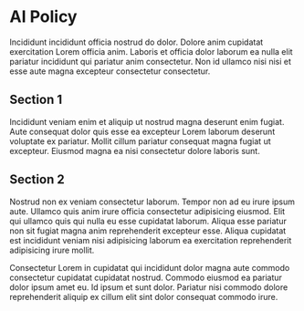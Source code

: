 # AI Policy

Incididunt incididunt officia nostrud do dolor. Dolore anim cupidatat exercitation Lorem officia anim. Laboris et officia dolor laborum ea nulla elit pariatur incididunt qui pariatur anim consectetur. Non id ullamco nisi nisi et esse aute magna excepteur consectetur consectetur.

## Section 1

Incididunt veniam enim et aliquip ut nostrud magna deserunt enim fugiat. Aute consequat dolor quis esse ea excepteur Lorem laborum deserunt voluptate ex pariatur. Mollit cillum pariatur consequat magna fugiat ut excepteur. Eiusmod magna ea nisi consectetur dolore laboris sunt.

## Section 2

Nostrud non ex veniam consectetur laborum. Tempor non ad eu irure ipsum aute. Ullamco quis anim irure officia consectetur adipisicing eiusmod. Elit qui ullamco quis qui nulla eu esse cupidatat laborum. Aliqua esse pariatur non sit fugiat magna anim reprehenderit excepteur esse. Aliqua cupidatat est incididunt veniam nisi adipisicing laborum ea exercitation reprehenderit adipisicing irure mollit.

Consectetur Lorem in cupidatat qui incididunt dolor magna aute commodo consectetur cupidatat cupidatat nostrud. Commodo eiusmod ea pariatur dolor ipsum amet eu. Id ipsum et sunt dolor. Pariatur nisi commodo dolore reprehenderit aliquip ex cillum elit sint dolor consequat commodo irure.
